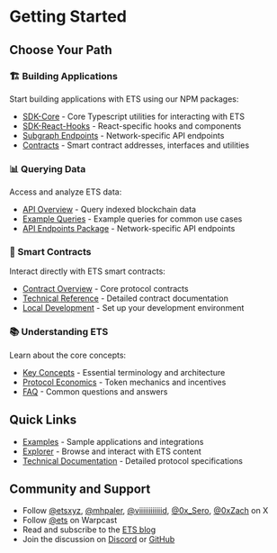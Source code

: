 # Getting Started

## Choose Your Path

### 🏗️ Building Applications
Start building applications with ETS using our NPM packages:
- [SDK-Core](/docs/sdk-core/intro) - Core Typescript utilities for interacting with ETS
- [SDK-React-Hooks](/docs/sdk-react-hooks/intro) - React-specific hooks and components
- [Subgraph Endpoints](/docs/api/subgraph-endpoints/installation) - Network-specific API endpoints
- [Contracts](/docs/contracts/package/installation) - Smart contract addresses, interfaces and utilities

### 📊 Querying Data
Access and analyze ETS data:
- [API Overview](/docs/api/intro) - Query indexed blockchain data
- [Example Queries](/docs/api/examples) - Example queries for common use cases
- [API Endpoints Package](/docs/api/subgraph-endpoints/installation) - Network-specific API endpoints

### 🔧 Smart Contracts
Interact directly with ETS smart contracts:
- [Contract Overview](/docs/contracts/intro) - Core protocol contracts
- [Technical Reference](#TODO) - Detailed contract documentation
- [Local Development](/docs/guides/local-dev-quickstart) - Set up your development environment

### 📚 Understanding ETS
Learn about the core concepts:
- [Key Concepts](/docs/key-concepts) - Essential terminology and architecture
- [Protocol Economics](#TODO) - Token mechanics and incentives
- [FAQ](/docs/faq) - Common questions and answers

## Quick Links
- [Examples](https://github.com/ethereum-tag-service/examples) - Sample applications and integrations
- [Explorer](https://app.ets.xyz) - Browse and interact with ETS content
- [Technical Documentation](#TODO) - Detailed protocol specifications

## Community and Support

- Follow [@etsxyz](https://x.com/etsxyz), [@mhpaler](https://x.com/mhpaler), [@viiiiiiiiiiiid](https://x.com/viiiiiiiiiiiid), [@0x_Sero](https://x.com/@0x_Sero), [@0xZach](https://x.com/@0xZach) on X
- Follow [@ets](https://warpcast.com/ets) on Warpcast
- Read and subscribe to the [ETS blog](https://blog.ets.xyz)
- Join the discussion on [Discord](https://discord.gg/XGCq2k2eft) or [GitHub](https://github.com/ethereum-tag-service/ets/discussions)
